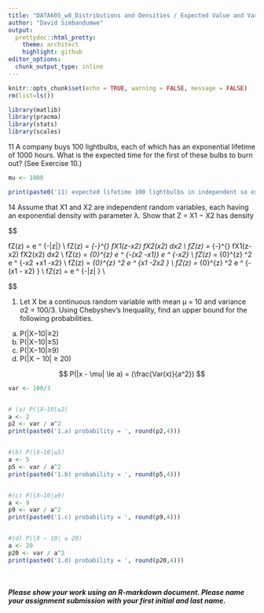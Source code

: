 ```yaml
---
title: "DATA605_w8_Distributions and Densities / Expected Value and Variance"
author: "David Simbandumwe"
output:
  prettydoc::html_pretty:
    theme: architect
    highlight: github
editor_options: 
  chunk_output_type: inline
---
```


```r

knitr::opts_chunk$set(echo = TRUE, warning = FALSE, message = FALSE)
rm(list=ls())

```


```r

library(matlib) 
library(pracma)
library(stats)
library(scales)

```



11 A company buys 100 lightbulbs, each of which has an exponential lifetime of 1000 hours. What is the expected time for the first of these bulbs to burn out? (See Exercise 10.)

```r
mu <- 1000

print(paste0('11) expected lifetime 100 lightbulbs in independent so expected lifetime for each is = ', round(mu,4)))

```


14 Assume that X1 and X2 are independent random variables, each having an exponential density with parameter λ. Show that Z = X1 − X2 has density


$$

fZ(z) = \frac{1}{2} \lambda e ^ {-\lambda |z|}  \\
fZ(z) = \int_{-\infty}^{\infty}  fX1(z-x2) fX2(x2) dx2 \\
fZ(z) = \int_{-\infty}^{\infty}  fX1(z-x2) fX2(x2) dx2 \\
fZ(z) = \int_{0}^{z} \lambda e ^ {-\lambda (x2 -x1)} \lambda e ^ {-\lambda x2} \\
fZ(z) = \int_{0}^{z} \lambda^2 e ^ {-\lambda x2 +\lambda x1 -\lambda x2} \\
fZ(z) = \int_{0}^{z} \lambda^2 e ^ {\lambda x1 -2\lambda x2 } \\
fZ(z) = \int_{0}^{z} \lambda^2 e ^ {-\lambda (x1 - x2) } \\
fZ(z) = \frac{1}{2} \lambda e ^ {-\lambda |z| } \\

$$






1. Let X be a continuous random variable with mean μ = 10 and variance σ2 = 100/3. Using Chebyshev’s Inequality, find an upper bound for the following probabilities.
 
(a) P(|X−10|≥2)
(b) P(|X−10|≥5)
(c) P(|X−10|≥9)
(d) P(|X − 10| ≥ 20)

$$ P(|x - \mu| \le a) =  (\frac{Var(x)}{a^2}) $$ 

```r

var <- 100/3


# (a) P(|X−10|≥2)
a <- 2
p2 <- var / a^2
print(paste0('1.a) probability = ', round(p2,4)))


#(b) P(|X−10|≥5)
a <- 5
p5 <- var / a^2
print(paste0('1.b) probability = ', round(p5,4)))


#(c) P(|X−10|≥9)
a <- 9
p9 <- var / a^2
print(paste0('1.c) probability = ', round(p9,4)))


#(d) P(|X − 10| ≥ 20)
a <- 20
p20 <- var / a^2
print(paste0('1.d) probability = ', round(p20,4)))

```




<br><br>
<b><i>Please show your work using an R-markdown document. Please name your assignment submission with your first initial and last name.</i></b>

